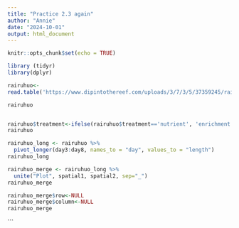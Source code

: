```yaml
---
title: "Practice 2.3 again"
author: "Annie"
date: "2024-10-01"
output: html_document
---
```


```r
knitr::opts_chunk$set(echo = TRUE)
```

```r
library (tidyr)
library(dplyr)
```


```r

rairuhuo<-
read.table('https://www.dipintothereef.com/uploads/3/7/3/5/37359245/rairuoho.txt', header=T, sep='\t') 

rairuhuo


rairuhuo$treatment<-ifelse(rairuhuo$treatment=='nutrient', 'enrichment','water')
rairuhuo

rairuhuo_long <- rairuhuo %>%
  pivot_longer(day3:day8, names_to = "day", values_to = "length")
rairuhuo_long

rairuhuo_merge <- rairuhuo_long %>%
  unite("Plot", spatial1, spatial2, sep="_")
rairuhuo_merge

rairuhuo_merge$row<-NULL
rairuhuo_merge$column<-NULL
rairuhuo_merge
```































```

